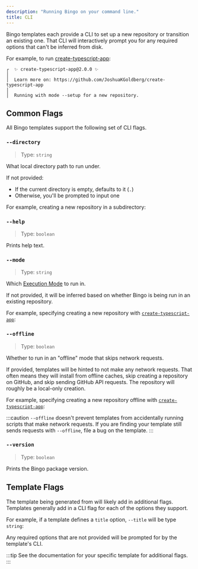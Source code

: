 ```yaml
---
description: "Running Bingo on your command line."
title: CLI
---
```



Bingo templates each provide a CLI to set up a new repository or transition an existing one.
That CLI will interactively prompt you for any required options that can't be inferred from disk.

For example, to run [create-typescript-app](https://github.com/JoshuaKGoldberg/create-typescript-app):

<PackageManagers type="dlx" pkg="create-typescript-app@beta" />

```plaintext
┌  ✨ create-typescript-app@2.0.0 ✨
│
│  Learn more on: https://github.com/JoshuaKGoldberg/create-typescript-app
│
│  Running with mode --setup for a new repository.
```

## Common Flags

All Bingo templates support the following set of CLI flags.

### `--directory`

> Type: `string`

What local directory path to run under.

If not provided:

- If the current directory is empty, defaults to it (`.`)
- Otherwise, you'll be prompted to input one

For example, creating a new repository in a subdirectory:

<PackageManagers
	args="--directory my-fancy-project"
	pkg="create-typescript-app@beta"
	type="dlx"
/>

### `--help`

> Type: `boolean`

Prints help text.

<PackageManagers type="dlx" pkg="create-typescript-app@beta" args="--help" />

### `--mode`

> Type: `string`

Which [Execution Mode](/execution) to run in.

If not provided, it will be inferred based on whether Bingo is being run in an existing repository.

For example, specifying creating a new repository with [`create-typescript-app`](https://github.com/JoshuaKGoldberg/create-typescript-app):

<PackageManagers
	args="--mode setup"
	pkg="create-typescript-app@beta"
	type="dlx"
/>

### `--offline`

> Type: `boolean`

Whether to run in an "offline" mode that skips network requests.

If provided, templates will be hinted to not make any network requests.
That often means they will install from offline caches, skip creating a repository on GitHub, and skip sending GitHub API requests.
The repository will roughly be a local-only creation.

For example, specifying creating a new repository offline with [`create-typescript-app`](https://github.com/JoshuaKGoldberg/create-typescript-app):

<PackageManagers type="dlx" pkg="create-typescript-app@beta" args="--offline" />

:::caution
`--offline` doesn't prevent templates from accidentally running scripts that make network requests.
If you are finding your template still sends requests with `--offline`, file a bug on the template.
:::

### `--version`

> Type: `boolean`

Prints the Bingo package version.

<PackageManagers type="dlx" pkg="create-typescript-app@beta" args="--version" />

## Template Flags

The template being generated from will likely add in additional flags.
Templates generally add in a CLI flag for each of the options they support.

For example, if a template defines a `title` option, `--title` will be type `string`:

<PackageManagers
	args="--title 'My New App'"
	pkg="create-typescript-app@beta"
	type="dlx"
/>

Any required options that are not provided will be prompted for by the template's CLI.

:::tip
See the documentation for your specific template for additional flags.
:::
